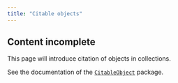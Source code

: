 ```yaml
---
title: "Citable objects"
---
```



:::{.callout-caution}
## Content incomplete

This page will introduce citation of objects in collections.
:::

See the documentation of the [`CitableObject`](https://cite-architecture.github.io/CitableObject.jl/stable/) package.
